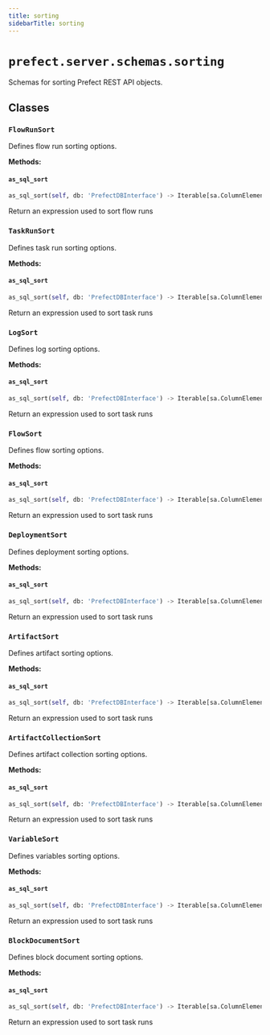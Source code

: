 ```yaml
---
title: sorting
sidebarTitle: sorting
---
```


# `prefect.server.schemas.sorting`



Schemas for sorting Prefect REST API objects.


## Classes

### `FlowRunSort`


Defines flow run sorting options.


**Methods:**

#### `as_sql_sort`

```python
as_sql_sort(self, db: 'PrefectDBInterface') -> Iterable[sa.ColumnElement[Any]]
```

Return an expression used to sort flow runs


### `TaskRunSort`


Defines task run sorting options.


**Methods:**

#### `as_sql_sort`

```python
as_sql_sort(self, db: 'PrefectDBInterface') -> Iterable[sa.ColumnElement[Any]]
```

Return an expression used to sort task runs


### `LogSort`


Defines log sorting options.


**Methods:**

#### `as_sql_sort`

```python
as_sql_sort(self, db: 'PrefectDBInterface') -> Iterable[sa.ColumnElement[Any]]
```

Return an expression used to sort task runs


### `FlowSort`


Defines flow sorting options.


**Methods:**

#### `as_sql_sort`

```python
as_sql_sort(self, db: 'PrefectDBInterface') -> Iterable[sa.ColumnElement[Any]]
```

Return an expression used to sort task runs


### `DeploymentSort`


Defines deployment sorting options.


**Methods:**

#### `as_sql_sort`

```python
as_sql_sort(self, db: 'PrefectDBInterface') -> Iterable[sa.ColumnElement[Any]]
```

Return an expression used to sort task runs


### `ArtifactSort`


Defines artifact sorting options.


**Methods:**

#### `as_sql_sort`

```python
as_sql_sort(self, db: 'PrefectDBInterface') -> Iterable[sa.ColumnElement[Any]]
```

Return an expression used to sort task runs


### `ArtifactCollectionSort`


Defines artifact collection sorting options.


**Methods:**

#### `as_sql_sort`

```python
as_sql_sort(self, db: 'PrefectDBInterface') -> Iterable[sa.ColumnElement[Any]]
```

Return an expression used to sort task runs


### `VariableSort`


Defines variables sorting options.


**Methods:**

#### `as_sql_sort`

```python
as_sql_sort(self, db: 'PrefectDBInterface') -> Iterable[sa.ColumnElement[Any]]
```

Return an expression used to sort task runs


### `BlockDocumentSort`


Defines block document sorting options.


**Methods:**

#### `as_sql_sort`

```python
as_sql_sort(self, db: 'PrefectDBInterface') -> Iterable[sa.ColumnElement[Any]]
```

Return an expression used to sort task runs

